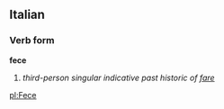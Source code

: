 ==Italian==
===Verb form===
'''fece'''

#''third-person singular indicative past historic of [[fare]]''

[[pl:Fece]]